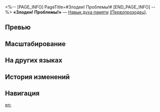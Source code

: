 <%-- [PAGE_INFO]
PageTitle=#Злодеи! Проблемы!#
[END_PAGE_INFO] --%>
{{Навык Инфобокс
|Название         = Злодеи! Проблемы!
|Изображение      = Навык Злодеи! Проблемы!.png
|Персонаж         = Первопроходец (Память)
|Тип              = Навык духа памяти
|Тэг              = Групповая атака
|УронСтойк        = 5 (основная цель)<br />10
|ЭнергияГен       = 10
|Энергия          = 
|Длительность     = 
|Описание         = Совершает 4 удара, каждый из которых наносит случайному противнику ледяной урон, равный {{Цвет|Выделенный|18%—39,6%}} от силы атаки Мемо. В конце наносит всем противникам ледяной урон, равный {{Цвет|Выделенный|45%—99%}} от силы атаки Мемо.
|Свойство1        = 
|Масштабирование1 = 
}}
'''«Злодеи! Проблемы!»''' — [[Навык духа памяти]] [[(Первопроходец)]].

==Превью==
{{Превью
|Файл = Злодеи! Проблемы! Превью
}}

==Масштабирование==
{{Масштабирование навыка|тип=Навык духа памяти
|18%;21.6%;25.2%;28.8%;32.4%;36%;39.6%;43.2%;46.8%;50.4%
|45%;54%;63%;72%;81%;90%;99%;108%;117%;126%
}}

==На других языках==
{{На других языках
|en   = Baddies! Trouble!
|zhs  = 坏人！麻烦！
|zht  = 壞人！麻煩！
|ja   = {{Rubi|厄介|やっかい}}な{{Rubi|悪者|わるもの}}さん！
|ko   = 나쁜 녀석! 성가셔!
|es   = ¡Malos! ¡Problemas!
|fr   = Du balai les méchants&nbsp;!
|ru   = Злодеи! Проблемы!
|th   = Baddies! Trouble!
|vi   = Kẻ Xấu! Rắc Rối!
|de   = Bösewichte! Ärger!
|id   = Baddies! Trouble!
|pt   = Malvadões! Treta!
}}

==История изменений==
{{История изменений|3.5}}

==Навигация==
{{Навык Навбокс|Первопроходец (Память)}}

[[en:]]